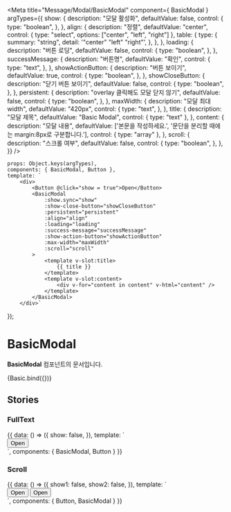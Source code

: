 
<Meta
    title="Message/Modal/BasicModal"
    component={ BasicModal }
    argTypes={{
        show: {
            description: "모달 활성화",
            defaultValue: false,
            control: {
                type: "boolean",
            },
        },
        align: {
            description: "정렬",
            defaultValue: "center",
            control: {
                type: "select",
                options: ["center", "left", "right"]
            },
            table: {
                type: {
                    summary: "string",
                    detail: '"center" "left" "right"',
                },
            },
        },
        loading: {
            description: "버튼 로딩",
            defaultValue: false,
            control: {
                type: "boolean",
            },
        },
        successMessage: {
            description: "버튼명",
            defaultValue: "확인",
            control: {
                type: "text",
            },
        },
        showActionButton: {
            description: "버튼 보이기",
            defaultValue: true,
            control: {
                type: "boolean",
            },
        },
        showCloseButton: {
            description: "닫기 버튼 보이기",
            defaultValue: false,
            control: {
                type: "boolean",
            },
        },
        persistent: {
            description: "overlay 클릭해도 모달 닫지 않기",
            defaultValue: false,
            control: {
                type: "boolean",
            },
        },
        maxWidth: {
            description: "모달 최대 width",
            defaultValue: "420px",
            control: {
                type: "text",
            },
        },
        title: {
            description: "모달 제목",
            defaultValue: "Basic Modal",
            control: { type: "text" },
        },
        content: {
            description: "모달 내용",
            defaultValue: ['본문을 작성하세요.', '문단을 분리할 때에는 margin:8px로 구분합니다.'],
            control: { type: "array" },
        },
        scroll: {
            description: "스크롤 여부",
            defaultValue: false,
            control: {
                type: "boolean",
            },
        },
    }}
/>

    props: Object.keys(argTypes),
    components: { BasicModal, Button },
    template: `
        <div>
            <Button @click="show = true">Open</Button>
            <BasicModal
                :show.sync="show"
                :show-close-button="showCloseButton"
                :persistent="persistent"
                :align="align"
                :loading="loading"
                :success-message="successMessage"
                :show-action-button="showActionButton"
                :max-width="maxWidth"
                :scroll="scroll"
            >
                <template v-slot:title>
                    {{ title }}
                </template>
                <template v-slot:content>
                    <div v-for="content in content" v-html="content" />
                </template>
            </BasicModal>
        </div>`
});

# BasicModal

**BasicModal** 컴포넌트의 문서입니다.

<Story name="Basic" height="100px">
    {Basic.bind({})}
</Story>

<ArgsTable story="Basic" />

## Stories
### FullText
<Canvas>
    <Story name="FullText" height="100px">
        {{
            data: () => ({
                show: false,
            }),
            template: `
                <div>
                    <Button @click="show = true">Open</Button>
                    <BasicModal
                        :show.sync="show"
                        align="left"
                    >
                        <template v-slot:title>
                          이용약관 및 유의사항
                        </template>
                        <template v-slot:content>
                            - 이용권 특성상 구매 후 중도 해지 및 이에 따른 환불이 불가능합니다.<br />
                            - 일부 콘텐츠는 작성자 또는 답변자 요청으로 열람이 제한될 수 있습니다.<br />
                            - 취소하면 결제에 사용된 할인 쿠폰은 소멸되며 재사용할 수 없습니다.<br />
                            - 결제에 따른 개인정보는 '개인정보 처리방침'에 근거하여 관리됩니다.
                        </template>
                    </BasicModal>
                </div>
            `,
            components: {
                BasicModal, Button
            }
        }}
    </Story>
</Canvas>

### Scroll
<Canvas>
    <Story name="Scroll" height="100px">
        {{
            data: () => ({
                show1: false,
                show2: false,
            }),
            template: `
                <div>
                    <Button @click="show1 = true">Open</Button>
                    <BasicModal :show.sync="show1" align="left" scroll>
                        <template v-slot:title>
                            모달 제목
                        </template>
                        <template v-slot:content>
                            Lorem ipsum dolor sit amet, consectetur adipiscing elit. Praesent non sollicitudin lacus. Morbi lacinia
                            tortor id purus varius, sit amet sodales erat consequat. Integer ultrices mauris vehicula eros lacinia,
                            at vulputate nibh euismod. Fusce at convallis nisl. Curabitur dui quam, rutrum quis semper vitae,
                            dapibus nec lorem. Sed maximus imperdiet urna. Suspendisse porta commodo nisl, at viverra sapien.
                            Praesent in felis enim. Sed mollis enim vel velit dapibus, eget consequat dolor convallis. Vivamus sit
                            amet ornare ex. Morbi porttitor blandit eros sit amet tincidunt. Vivamus imperdiet molestie lectus ac
                            tristique. Phasellus commodo commodo ligula, sollicitudin auctor erat rhoncus ac. Quisque lectus neque,
                            iaculis nec mauris sed, congue rutrum sem. Fusce cursus, tortor ut placerat auctor, risus arcu porttitor
                            tellus, ac pharetra lacus lectus eu dolor. Sed metus nibh, tincidunt pharetra pulvinar a, venenatis et
                            eros. Cras et libero mauris. Quisque bibendum odio ut ornare interdum. Nunc eu nulla sollicitudin,
                            facilisis dolor vel, placerat nibh. Donec eu ex iaculis, tincidunt turpis et, rhoncus neque. Mauris
                            feugiat urna urna. Donec ac dapibus leo, sit amet porttitor nisi. Mauris felis leo, scelerisque
                            scelerisque lobortis id, egestas tincidunt dui. Vivamus facilisis felis lectus, id tincidunt nisl
                            interdum et. Praesent accumsan congue mauris, non pellentesque enim feugiat vel. Praesent in ullamcorper
                            erat. Etiam mollis sed tellus a mattis. Ut placerat euismod egestas. Mauris blandit nunc eu justo
                            semper, sit amet interdum eros mollis. Quisque vitae massa purus. Phasellus at orci arcu. Aliquam erat
                            volutpat. Mauris bibendum orci nec ex semper, ac aliquam sapien placerat. Mauris cursus egestas justo id
                            elementum. Suspendisse quis cursus massa. Cras fermentum, risus non efficitur condimentum, orci arcu
                            sollicitudin diam, pharetra malesuada libero odio quis risus. Pellentesque in dui sodales, dapibus risus
                            ullamcorper, bibendum diam. Praesent sagittis nibh velit, quis tincidunt lorem viverra nec. Phasellus
                            eget placerat ante. Nulla ac nulla sed erat venenatis commodo. Aliquam id iaculis odio. Maecenas a
                            maximus orci. In hac habitasse platea dictumst. Quisque quis diam tellus. In ac euismod libero. Aliquam
                            semper, massa non dictum porttitor, nisi nulla aliquam risus, ornare iaculis tellus ligula sed nulla. Ut
                            aliquet ligula ac finibus fringilla. Pellentesque pulvinar eros vulputate, bibendum tortor a, imperdiet
                            metus. Ut rhoncus arcu est, nec elementum neque ultrices sit amet. Pellentesque dignissim ligula felis,
                            nec scelerisque elit condimentum vitae. In porta magna eget augue egestas pulvinar. Suspendisse
                            malesuada tellus sed massa pulvinar, sed maximus lorem elementum. Vivamus facilisis libero sit amet
                            lacinia malesuada. Nam varius tortor quis lacus ultrices fermentum.
                        </template>
                    </BasicModal>
                    <Button @click="show2 = true">Open</Button>
                    <BasicModal :show.sync="show2" align="left" show-action-button scroll>
                        <template v-slot:title>
                            모달 제목
                        </template>
                        <template v-slot:content>
                            Lorem ipsum dolor sit amet, consectetur adipiscing elit. Praesent non sollicitudin lacus. Morbi lacinia
                            tortor id purus varius, sit amet sodales erat consequat. Integer ultrices mauris vehicula eros lacinia,
                            at vulputate nibh euismod. Fusce at convallis nisl. Curabitur dui quam, rutrum quis semper vitae,
                            dapibus nec lorem. Sed maximus imperdiet urna. Suspendisse porta commodo nisl, at viverra sapien.
                            Praesent in felis enim. Sed mollis enim vel velit dapibus, eget consequat dolor convallis. Vivamus sit
                            amet ornare ex. Morbi porttitor blandit eros sit amet tincidunt. Vivamus imperdiet molestie lectus ac
                            tristique. Phasellus commodo commodo ligula, sollicitudin auctor erat rhoncus ac. Quisque lectus neque,
                            iaculis nec mauris sed, congue rutrum sem. Fusce cursus, tortor ut placerat auctor, risus arcu porttitor
                            tellus, ac pharetra lacus lectus eu dolor. Sed metus nibh, tincidunt pharetra pulvinar a, venenatis et
                            eros. Cras et libero mauris. Quisque bibendum odio ut ornare interdum. Nunc eu nulla sollicitudin,
                            facilisis dolor vel, placerat nibh. Donec eu ex iaculis, tincidunt turpis et, rhoncus neque. Mauris
                            feugiat urna urna. Donec ac dapibus leo, sit amet porttitor nisi. Mauris felis leo, scelerisque
                            scelerisque lobortis id, egestas tincidunt dui. Vivamus facilisis felis lectus, id tincidunt nisl
                            interdum et. Praesent accumsan congue mauris, non pellentesque enim feugiat vel. Praesent in ullamcorper
                            erat. Etiam mollis sed tellus a mattis. Ut placerat euismod egestas. Mauris blandit nunc eu justo
                            semper, sit amet interdum eros mollis. Quisque vitae massa purus. Phasellus at orci arcu. Aliquam erat
                            volutpat. Mauris bibendum orci nec ex semper, ac aliquam sapien placerat. Mauris cursus egestas justo id
                            elementum. Suspendisse quis cursus massa. Cras fermentum, risus non efficitur condimentum, orci arcu
                            sollicitudin diam, pharetra malesuada libero odio quis risus. Pellentesque in dui sodales, dapibus risus
                            ullamcorper, bibendum diam. Praesent sagittis nibh velit, quis tincidunt lorem viverra nec. Phasellus
                            eget placerat ante. Nulla ac nulla sed erat venenatis commodo. Aliquam id iaculis odio. Maecenas a
                            maximus orci. In hac habitasse platea dictumst. Quisque quis diam tellus. In ac euismod libero. Aliquam
                            semper, massa non dictum porttitor, nisi nulla aliquam risus, ornare iaculis tellus ligula sed nulla. Ut
                            aliquet ligula ac finibus fringilla. Pellentesque pulvinar eros vulputate, bibendum tortor a, imperdiet
                            metus. Ut rhoncus arcu est, nec elementum neque ultrices sit amet. Pellentesque dignissim ligula felis,
                            nec scelerisque elit condimentum vitae. In porta magna eget augue egestas pulvinar. Suspendisse
                            malesuada tellus sed massa pulvinar, sed maximus lorem elementum. Vivamus facilisis libero sit amet
                            lacinia malesuada. Nam varius tortor quis lacus ultrices fermentum.
                        </template>
                    </BasicModal>
                </div>
            `,
            components: { Button, BasicModal }
        }}
    </Story>
</Canvas>
